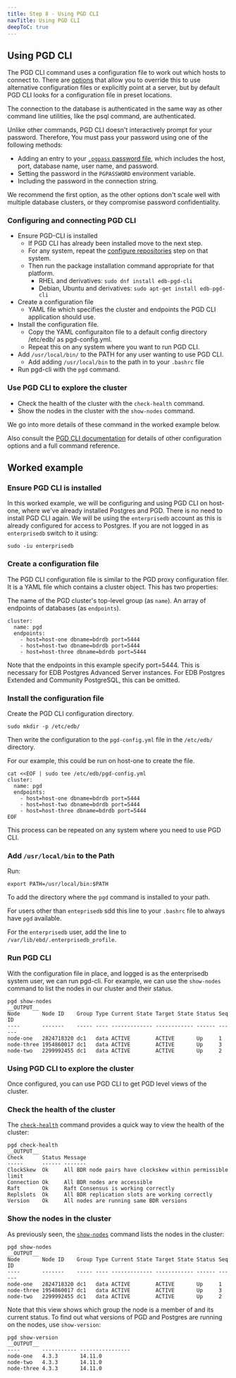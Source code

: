 ```yaml
---
title: Step 8 - Using PGD CLI
navTitle: Using PGD CLI
deepToC: true
---
```


## Using PGD CLI


The PGD CLI command uses a configuration file to work out which hosts to connect to. 
There are [options](../../cli/using_cli) that allow you to override this to use alternative configuration files or explicitly point at a server, but by default PGD CLI looks for a configuration file in preset locations.

The connection to the database is authenticated in the same way as other command line utilities, like the psql command, are authenticated. 

Unlike other commands, PGD CLI doesn't interactively prompt for your password. Therefore, You must pass your password using one of the following methods:

 - Adding an entry to your [`.pgpass` password file](https://www.postgresql.org/docs/current/libpq-pgpass.html), which includes the host, port, database name, user name, and password.
 - Setting the password in the `PGPASSWORD` environment variable.
 - Including the password in the connection string.

We recommend the first option, as the other options don't scale well with multiple database clusters, or they compromise password confidentiality.

### Configuring and connecting PGD CLI

* Ensure PGD-CLI is installed
   * If PGD CLI has already been installed move to the next step.
   * For any system, repeat the [configure repositories](03-configuring-repositories) step on that system.
   * Then run the package installation command appropriate for that platform.
      * RHEL and derivatives: `sudo dnf install edb-pgd-cli`
      * Debian, Ubuntu and derivatives: `sudo apt-get install edb-pgd-cli`
* Create a configuration file
  * YAML file which specifies the cluster and endpoints the PGD CLI application should use.
* Install the configuration file.
  * Copy the YAML configuraiton file to a default config directory /etc/edb/ as pgd-config.yml.
  * Repeat this on any system where you want to run PGD CLI.
* Add `/usr/local/bin/` to the PATH for any user wanting to use PGD CLI.
  * Add adding `/usr/local/bin` to the path in to your `.bashrc` file
* Run pgd-cli with the `pgd` command.

### Use PGD CLI to explore the cluster
* Check the health of the cluster with the `check-health` command.
* Show the nodes in the cluster with the `show-nodes` command.

We go into more details of these command in the worked example below.

Also consult the [PGD CLI documentation](../../cli/) for details of other configuration options and a full command reference.

## Worked example

### Ensure PGD CLI is installed

In this worked example, we will be configuring and using PGD CLI on host-one, where we've already installed Postgres and PGD.
There is no need to install PGD CLI again. We will be using the `enterprisedb` account as this is already configured for access to Postgres.
If you are not logged in as `enterprisedb` switch to it using:

```
sudo -iu enterprisedb
```

### Create a configuration file

The PGD CLI configuration file is similar to the PGD proxy configuration filer.
It is a YAML file which contains a cluster object. This has two properties:

The name of the PGD cluster's top-level group (as `name`).
An array of endpoints of databases (as `endpoints`).

```
cluster:
  name: pgd
  endpoints:
    - host=host-one dbname=bdrdb port=5444
    - host=host-two dbname=bdrdb port=5444
    - host=host-three dbname=bdrdb port=5444
```

Note that the endpoints in this example specify port=5444.
This is necessary for EDB Postgres Advanced Server instances.
For EDB Postgres Extended and Community PostgreSQL, this can be omitted.

### Install the configuration file

Create the PGD CLI configuration directory.

```
sudo mkdir -p /etc/edb/
```

Then write the configuration to the `pgd-config.yml` file in the `/etc/edb/` directory.

For our example, this could be run on host-one to create the file.

```
cat <<EOF | sudo tee /etc/edb/pgd-config.yml
cluster:
  name: pgd
  endpoints:
    - host=host-one dbname=bdrdb port=5444
    - host=host-two dbname=bdrdb port=5444
    - host=host-three dbname=bdrdb port=5444
EOF
```

This process can be repeated on any system where you need to use PGD CLI.

### Add `/usr/local/bin` to the Path

Run:

```
export PATH=/usr/local/bin:$PATH
```

To add the directory where the `pgd` command is installed to your path.

For users other than `enteprisedb` sdd this line to your `.bashrc` file to always have `pgd` available.

For the `enterprisedb` user, add the line to `/var/lib/ebd/.enterprisedb_profile`. 

### Run PGD CLI

With the configuration file in place, and logged is as the enterprisedb system user,  we can run pgd-cli. 
For example, we can use the `show-nodes` command to list the nodes in our cluster and their status.

```
pgd show-nodes
__OUTPUT__
Node       Node ID    Group Type Current State Target State Status Seq ID
----       -------    ----- ---- ------------- ------------ ------ ------
node-one   2824718320 dc1   data ACTIVE        ACTIVE       Up     1
node-three 1954860017 dc1   data ACTIVE        ACTIVE       Up     3
node-two   2299992455 dc1   data ACTIVE        ACTIVE       Up     2
```

### Using PGD CLI to explore the cluster

Once configured, you can use PGD CLI to get PGD level views of the cluster.

### Check the health of the cluster

The [`check-health`](../../cli/command_ref/pgd_check-health) command provides a quick way to view the health of the cluster:

```
pgd check-health
__OUTPUT__
Check      Status Message
-----      ------ -------
ClockSkew  Ok     All BDR node pairs have clockskew within permissible limit
Connection Ok     All BDR nodes are accessible
Raft       Ok     Raft Consensus is working correctly
Replslots  Ok     All BDR replication slots are working correctly
Version    Ok     All nodes are running same BDR versions
```

### Show the nodes in the cluster

As previously seen, the [`show-nodes`](../../cli/command_ref/pgd_show-nodes) command lists the nodes in the cluster:

```
pgd show-nodes
__OUTPUT__
Node       Node ID    Group Type Current State Target State Status Seq ID
----       -------    ----- ---- ------------- ------------ ------ ------
node-one   2824718320 dc1   data ACTIVE        ACTIVE       Up     1
node-three 1954860017 dc1   data ACTIVE        ACTIVE       Up     3
node-two   2299992455 dc1   data ACTIVE        ACTIVE       Up     2
```

Note that this view shows which group the node is a member of and its current status.
To find out what versions of PGD and Postgres are running on the nodes, use `show-version`:

```
pgd show-version
__OUTPUT__
----       ----------- ----------------
node-one   4.3.3       14.11.0
node-two   4.3.3       14.11.0
node-three 4.3.3       14.11.0
```

